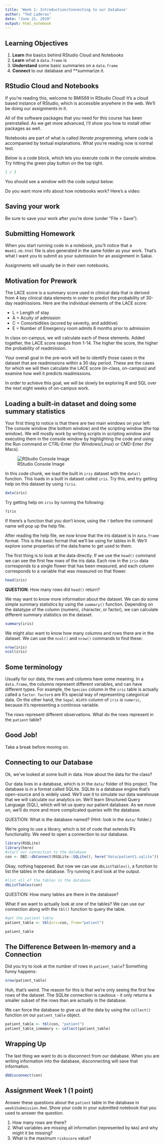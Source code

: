 ```yaml
---
title: 'Week 1: Introduction/Connecting to our Database'
author: "Ted Laderas"
date: "June 21, 2019"
output: html_notebook
---
```


## Learning Objectives

1. **Learn** the basics behind RStudio Cloud and Notebooks
2. **Learn** what a `data.frame` is
3. **Understand** some basic summaries on a `data.frame`
4. **Connect** to our database and **summarize it.

## RStudio Cloud and Notebooks

If you're reading this, welcome to BMI569 in RStudio Cloud! It's a cloud based instance of RStudio, which is accessible anywhere in the web. We'll be doing our assignments in it. 

All of the software packages that you need for this course has been preinstalled. As we get more advanced, I'll show you how to install other packages as well.

Notebooks are part of what is called *literate programming*, where code is accompanied by textual explanations. What you're reading now is normal text.

Below is a code block, which lets you execute code in the console window. Try hitting the green play button on the top right. 

```r
1 / 3
```

You should see a window with the code output below. 

Do you want more info about how notebooks work? Here's a video: 

## Saving your work

Be sure to save your work after you're done (under "File > Save"). 

## Submitting Homework

When you start running code in a notebook, you'll notice that a `Week1.nb.html` file is also generated in the same folder as your work. That's what I want you to submit as your submission for an assignment in Sakai.

Assignments will usually be in their own notebooks.

## Motivation for Prework

The LACE score is a summary score used in clinical data that is derived from 4 key clinical data elements in order to predict the probability of 30-day readmissions. Here are the individual elements of the LACE score:

* L = Length of stay
* A = Acuity of admission
* C = Comorbidities (scored by severity, and additive)
* E = Number of Emergency room admits 6 months prior to admission

In class on-campus, we will calculate each of these elements. Added together, the LACE score ranges from 1-14. The higher the score, the higher the probability of readmission.

Your overall goal in the pre-work will be to identify those cases in the dataset that are readmissions within a 30 day period. These are the cases for which we will then calculate the LACE score (in-class, on-campus) and examine how well it predicts readmissions.

In order to achieve this goal, we will be slowly be exploring R and SQL over the next eight weeks of on-campus work.

## Loading a built-in dataset and doing some summary statistics

Your first thing to notice is that there are two main windows on your left: The console window (the bottom window) and the scripting window (the top window). We will mostly work by writing scripts in scripting window and executing them in the console window by highlighting the code and using the Run command or CTRL-Enter (for Windows/Linux) or CMD-Enter (for Macs).

![RStudio Console Image](image/consolewindow.jpg)

In this code chunk, we load the built in `iris` dataset with the `data()` function. This loads in a built in dataset called `iris`. Try this, and try getting help on this dataset by using `?iris`.

```r
data(iris)

```

Try getting help on `iris` by running the following:

```r
?iris
```

If there's a function that you don't know, using the `?` before the command name will pop up the help file.

After reading the help file, we now know that the iris dataset is in `data.frame` format. This is the basic format that we'll be using for tables in R. We'll explore some properties of the data.frame to get used to them. 

The first thing is to look at the data directly. If we use the `head()` command we can see the first few rows of the iris data. Each row in the `iris` data corresponds to a single flower that has been measured, and each column corresponds to a variable that was measured on that flower. 

```r
head(iris)
```

**QUESTION**: How many rows did `head()` return? 

We may want to know more information about the dataset. We can do some simple summary statistics by using the `summary()` function. Depending on the datatype of the column (numeric, character, or factor), we can calculate different summary statistics on the dataset. 

```r
summary(iris)
```

We might also want to know how many columns and rows there are in the dataset. We can use the `ncol()` and `nrow()` commands to find these:

```r
nrow(iris)
ncol(iris)
```

## Some terminology

Usually for our data, the rows and columns have some meaning. In a `data.frame`, the columns represent different variables, and can have different types. For example, the `Species` column in the `iris` table is actually called a `factor`. `factor`s are R's special way of representing categorical data. On the other hand, the `Sepal.Width` column of `iris` is `numeric`, because it's representing a continous variable.

The rows represent different observations. What do the rows represent in the `patient` table?

## Good Job!

Take a break before moving on.


## Connecting to our Database

Ok, we've looked at some built in data. How about the data for the class?

Our data lives in a database, which is in the `data/` folder of this project. The database is in a format called SQLite. SQLite is a database engine that's open-source and is widely used. We'll use it to simulate our data warehouse that we will calculate our analytics on. We'll learn Structured Query Language (SQL), which will let us query our patient database. As we move on, we'll do more and more complicated queries with the database. 

QUESTION: What is the database named? (Hint: look in the `data/` folder.)

We're going to use a library, which is bit of code that extends R's functionality. We need to open a connection to our database.

```r
library(RSQLite)
library(here)
#start our connection to the database
con <- DBI::dbConnect(RSQLite::SQLite(), here("data/patient1.sqlite"))
```

Okay, nothing happened. But now we can use `dbListTables()`, a function to list the tables in the database. Try running it and look at the output.

```r
#list all of the tables in the database
dbListTables(con)
```

QUESTION: How many tables are there in the database?

What if we want to actually look at one of the tables? We can use our connection along with the `tbl()` function to query the table.

```r
#get the patient table
patient_table <- tbl(src=con, from="patient") 
```


```r
patient_table
```

## The Difference Between In-memory and a Connection

Did you try to look at the number of rows in `patient_table`? Something funny happens:

```r

nrow(patient_table)
```

Huh, that's weird. The reason for this is that we're only seeing the first few rows of the dataset. The SQLite connection is cautious - it only returns a smaller subset of the rows than are actually in the database. 

We can force the database to give us all the data by using the `collect()` function on our `patient_table` object.

```r
patient_table <- tbl(con, "patient") 
patient_table_inmemory <- collect(patient_table)
```

## Wrapping Up

The last thing we want to do is disconnect from our database. When you are writing information into the database, disconnecting will save that information.

```r
dbDisconnect(con)
```


## Assignment Week 1 (1 point)

Answer these questions about the `patient` table in the database in `week1Submission.Rmd`. Show your code in your submitted notebook that you used to answer the question.

1) How many rows are there?
2) What variables are missing all information (represented by `NA`s) and why might it be missing?
3) What is the maximum `riskscore` value?

